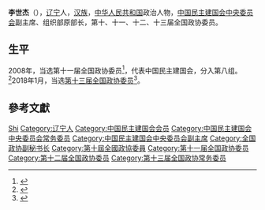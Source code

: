 {{Otheruses|李世杰}}

'''李世杰'''（{{bd|1957年|12月||catIdx=Li李}}），[[辽宁|辽宁]]人，[[汉族|汉族]]，[[中华人民共和国|中华人民共和国]]政治人物，[[中国民主建国会中央委员会|中国民主建国会中央委员会]]副主席、组织部原部长，第十、十一、十二、十三届全国政协委员。

== 生平 ==
2008年，当选第十一届全国政协委员<ref>{{cite news|title=第十一届全国政协委员名单|url=http://www.indaa.com.cn/zt/2009qglh/zxzs/200903/t20090303_127573.html|accessdate=2013-04-09|newspaper=新华社北京1月25日电 中国人民政治协商会议第十一届全国委员会委员名单(共2237人，2008年1月25日政协第十届全国委员会常务委员会第二十次会议通过)|date=2008年1月25日|deadurl=yes|archiveurl=https://web.archive.org/web/20130928014403/http://www.indaa.com.cn/zt/2009qglh/zxzs/200903/t20090303_127573.html|archivedate=2013年9月28日|df=}}</ref>，代表中国民主建国会，分入第八组。<ref>{{cite news|title=全国政协信息-李世杰|url=http://www.cppcc.gov.cn/CMS/wylibary/showJcwyxtInfoWylibary.action?tabJcwyxt.guid=11W0002460&wytype=wjwy|accessdate=2013-04-11|newspaper=全国政协委员会|archive-date=2018-01-27|archive-url=https://web.archive.org/web/20180127083754/http://www.cppcc.gov.cn/CMS/wylibary/showJcwyxtInfoWylibary.action?tabJcwyxt.guid=11W0002460&wytype=wjwy|dead-url=no}}</ref>2018年1月，当选[[中国人民政治协商会议第十三届全国委员会委员名单|第十三届全国政协委员]]<ref>{{Cite web|url=http://sports.163.com/18/0126/06/D92BRKK400051C89.html|title=中国人民政治协商会议第十三届全国委员会委员名单|accessdate=2018-01-26|last=|work=网易|archive-url=https://web.archive.org/web/20180127143232/http://sports.163.com/18/0126/06/D92BRKK400051C89.html|archive-date=2018-01-27|dead-url=yes}}</ref>。

== 參考文獻 ==
{{reflist}}

{{中国政治人物小作品}}
{{中国民主建国会第九届中央委员会}}
{{中国民主建国会第十届中央委员会}}
{{中国民主建国会第十一届中央委员会}}

{{Authority control}}
{{DEFAULTSORT:Li李}}
[[Category:李姓|Shi]]
[[Category:辽宁人|Category:辽宁人]]
[[Category:中国民主建国会会员|Category:中国民主建国会会员]]
[[Category:中国民主建国会中央委员会常务委员|Category:中国民主建国会中央委员会常务委员]]
[[Category:中国民主建国会中央委员会副主席|Category:中国民主建国会中央委员会副主席]]
[[Category:全国政协副秘书长|Category:全国政协副秘书长]]
[[Category:第十屆全國政協委員|Category:第十屆全國政協委員]]
[[Category:第十一届全国政协委员|Category:第十一届全国政协委员]]
[[Category:第十二届全国政协委员|Category:第十二届全国政协委员]]
[[Category:第十三届全国政协常务委员|Category:第十三届全国政协常务委员]]